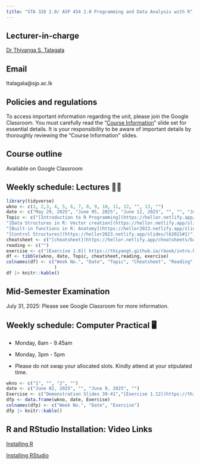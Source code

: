 ```yaml
---
title: "STA 326 2.0/ ASP 454 2.0 Programming and Data Analysis with R"
---
```


## Lecturer-in-charge

[Dr Thiyanga S. Talagala](https://thiyanga.netlify.app/)

## Email

ttalagala\@sjp.ac.lk

## Policies and regulations

To access important information regarding the unit, please join the Google Classroom. You must carefully read the “[Course Information](https://hellor.netlify.app/2021/week0onsite#1)” slide set for essential details. It is your responsibility to be aware of important details by thoroughly reviewing the “Course Information” slides.

## Course outline

Available on Google Classroom

## Weekly schedule: Lectures 👩‍🏫

```r
library(tidyverse)
wkno <- c(1, 2,3, 4, 5, 6, 7, 8, 9, 10, 11, 12, "", 13, "")
date <- c("May 29, 2025", "June 05, 2025", "June 12, 2025", "", "", "June 19/26, 2025", "June 30, 2025", "July 17, 2025", "July 24, 2025", "July 31, 2025", "August 7, 2025", "August 14, 2025", "", "August 21, 2025", "")
Topic <- c("[Introduction to R Programming](https://hellor.netlify.app/2021/week1/l12021#1)", 
"[Data Structures in R: Vector creation](https://hellor.netlify.app/slides/l22021#1)",
"[Built-in functions in R: Anatomy](https://hellor2023.netlify.app/slides/l32021#1)", "[Working with built-in functions in R](https://hellor2023.netlify.app/slides/l42022#1)-removed qplot (qplot() is now deprecated)",  "[User-defined functions](https://hellor.netlify.app/slides/l52021#1)",
"[Control Structures](https://hellor2023.netlify.app/slides/l62021#1)", "[RMarkdown](https://hellor.netlify.app/slides/hellor.rmarkdown#1)", "[Introduction to tidyverse](https://hellor.netlify.app/slides/l72021#1)", "[Data manipulation with dplyr](https://hellor.netlify.app/slides/l112021#1)", "Mid-Examination", "[Data Visualisation](https://hellor.netlify.app/slides/l122021#1)", "[Regression Analysis](https://hellor.netlify.app/slides/l132021#1)", "[Reshaping Data](https://hellor.netlify.app/slides/l102021#1)","[Hypothesis testing](https://hellor.netlify.app/slides/hypothesis_testing_22#1)" ,"[Hypothesis testing](https://hellor.netlify.app/slides/Hypothesis_testing.pdf)")
cheatsheet <- c("[cheatsheet](https://hellor.netlify.app/cheatsheets/baser.pdf)", "","", "", "", "", "", "", "","", "", "", "", "", "")
reading <- c("")
exercise <- c("[Exercise 1.8]( https://thiyangt.github.io/rbook/intro.html)", "Exercise 2.6", "", "", "", "", "", "","","","", "", "", "", "")
df <- tibble(wkno, date, Topic, cheatsheet,reading, exercise)
colnames(df) <- c("Week No.", "Date", "Topic", "Cheatsheet", "Reading", "Exercise"
                  )
df |> knitr::kable()
```

## Mid-Semester Examination

July 31, 2025: Please see Google Classroom for more information.

## Weekly schedule: Computer Practical 🖥️

-   Monday, 8am - 9.45am

-   Monday, 3pm - 5pm

-   Please do not swap your allocated slots. Kindly attend at your stipulated time.

```r
wkno <- c("1", "", "2", "")
date <- c("June 02, 2025", "", "June 9, 2025", "")
Exercise <- c("Demonstration Slides 39-41","[Exercise 1.12](https://thiyangt.github.io/rbook/intro.html)", "[Exercise 2.6](https://thiyangt.github.io/rbook/chap2.html)", "[Exercise 2.10-i](https://thiyangt.github.io/rbook/chap2.html)")
dfp <- data.frame(wkno, date, Exercise)
colnames(dfp) <- c("Week No.", "Date", "Exercise")
dfp |> knitr::kable()

```

## R and RStudio Installation: Video Links

[Installing R](https://www.youtube.com/watch?v=aRwxsAEoRzs&list=PL7Bw8wPdOZXlEVRbvYmP59SapfjfOy5pS&index=1)

[Installing RStudio](https://www.youtube.com/watch?v=Q1NRj2Dzdn0&t=18s)
